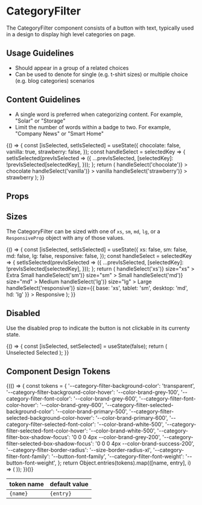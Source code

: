 
<Meta title="Components/CategoryFilter/Overview" component={CategoryFilter} />

# CategoryFilter

The CategoryFilter component consists of a button with text, typically used in a design to display high level categories on page.

## Usage Guidelines

- Should appear in a group of a related choices
- Can be used to denote for single (e.g. t-shirt sizes) or multiple choice (e.g. blog categories) scenarios

## Content Guidelines

- A single word is preferred when categorizing content. For example, "Solar" or "Storage"
- Limit the number of words within a badge to two. For example, "Company News" or "Smart Home"

<Canvas isExpanded>
  <Story
    name="Default"
    parameters={{
      design: {
        type: 'figma',
        url: 'https://www.figma.com/file/k1kOsplTGXvSSMQQCzhCND/Palmetto-Design-System?node-id=1294%3A20507',
      },
    }}
  >
    {() => {
      const [isSelected, setIsSelected] = useState({
        chocolate: false,
        vanilla: true,
        strawberry: false,
      });
      const handleSelect = selectedKey => {
        setIsSelected(prevIsSelected => ({
          ...prevIsSelected,
          [selectedKey]: !prevIsSelected[selectedKey],
        }));
      };
      return (
        <Box direction="row" childGap="xs">
          <CategoryFilter
            isSelected={isSelected.chocolate}
            onClick={() => handleSelect('chocolate')}
          >
            chocolate
          </CategoryFilter>
          <CategoryFilter
            isSelected={isSelected.vanilla}
            onClick={() => handleSelect('vanilla')}
          >
            vanilla
          </CategoryFilter>
          <CategoryFilter
            isSelected={isSelected.strawberry}
            onClick={() => handleSelect('strawberry')}
          >
            strawberry
          </CategoryFilter>
        </Box>
      );
    }}
  </Story>
</Canvas>

## Props

<ArgsTable of={CategoryFilter} />

## Sizes

The CategoryFilter can be sized with one of `xs`, `sm`, `md`, `lg`, or a `ResponsiveProp` object with any of those values.

<Canvas isExpanded>
  <Story name="Sizes">
    {() => {
      const [isSelected, setIsSelected] = useState({
        xs: false,
        sm: false,
        md: false,
        lg: false,
        responsive: false,
      });
      const handleSelect = selectedKey => {
        setIsSelected(prevIsSelected => ({
          ...prevIsSelected,
          [selectedKey]: !prevIsSelected[selectedKey],
        }));
      };
      return (
        <Box direction="row" childGap="sm" wrap>
          <CategoryFilter
            isSelected={isSelected.xs}
            onClick={() => handleSelect('xs')}
            size="xs"
          >
            Extra Small
          </CategoryFilter>
          <CategoryFilter
            isSelected={isSelected.sm}
            onClick={() => handleSelect('sm')}
            size="sm"
          >
            Small
          </CategoryFilter>
          <CategoryFilter
            isSelected={isSelected.md}
            onClick={() => handleSelect('md')}
            size="md"
          >
            Medium
          </CategoryFilter>
          <CategoryFilter
            isSelected={isSelected.lg}
            onClick={() => handleSelect('lg')}
            size="lg"
          >
            Large
          </CategoryFilter>
          <CategoryFilter
            isSelected={isSelected.responsive}
            onClick={() => handleSelect('responsive')}
            size={{ base: 'xs', tablet: 'sm', desktop: 'md', hd: 'lg' }}
          >
            Responsive
          </CategoryFilter>
        </Box>
      );
    }}
  </Story>
</Canvas>

## Disabled

Use the disabled prop to indicate the button is not clickable in its currenty state.

<Canvas isExpanded>
  <Story name="Disabled">
    {() => {
      const [isSelected, setSelected] = useState(false);
      return (
        <Box direction="row" childGap="sm">
          <CategoryFilter isSelected={false} isDisabled>
            Unselected
          </CategoryFilter>
          <CategoryFilter isSelected={true} isDisabled>
            Selected
          </CategoryFilter>
        </Box>
      );
    }}
  </Story>
</Canvas>

## Component Design Tokens

<table>
  <thead>
    <tr>
      <th>token name</th>
      <th>default value</th>
    </tr>
  </thead>
  <tbody>
    {(() => {
      const tokens = {
        '--category-filter-background-color': 'transparent',
        '--category-filter-background-color-hover': '--color-brand-grey-100',
        '--category-filter-font-color': '--color-brand-grey-600',
        '--category-filter-font-color-hover': '--color-brand-grey-600',
        '--category-filter-selected-background-color': '--color-brand-primary-500',
        '--category-filter-selected-background-color-hover': '--color-brand-primary-600',
        '--category-filter-selected-font-color': '--color-brand-white-500',
        '--category-filter-selected-font-color-hover': '--color-brand-white-500',
        '--category-filter-box-shadow-focus': '0 0 0 4px --color-brand-grey-200',
        '--category-filter-selected-box-shadow-focus': '0 0 0 4px --color-brand-success-200',
        '--category-filter-border-radius': '--size-border-radius-xl',
        '--category-filter-font-family': '--button-font-family',
        '--category-filter-font-weight': '--button-font-weight',
      };
      return Object.entries(tokens).map(([name, entry], i) => (
        <tr key={i}>
          <td>
            <code>{name}</code>
          </td>
          <td>
            <code>{entry}</code>
          </td>
        </tr>
      ));
    })()}

  </tbody>
</table>
